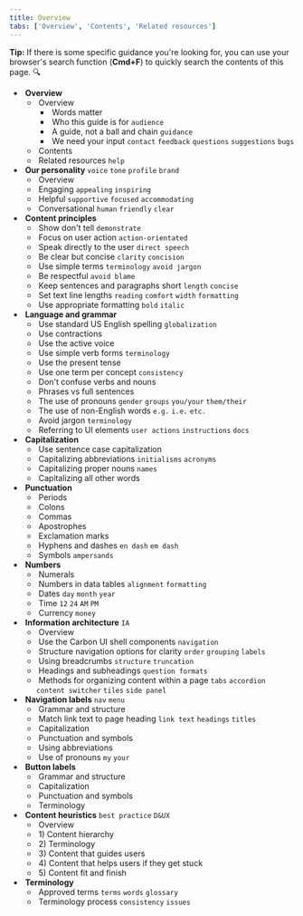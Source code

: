 ```yaml
---
title: Overview
tabs: ['Overview', 'Contents', 'Related resources']
---
```



<InlineNotification>
<strong>Tip:</strong> If there is some specific guidance you're looking for, you can use your browser's 
search function (<strong>Cmd+F</strong>) to quickly search the contents of this page. 🔍
</InlineNotification>

- &nbsp;<Link to="/content/overview/overview">**Overview**</Link>
  - &nbsp;<Link to="/content/overview/overview">Overview</Link>
    - &nbsp;<Link to="/content/overview/overview/#words-matter">Words matter</Link>
    - &nbsp;<Link to="/content/overview/overview/#who-this-guide-is-for">Who this guide is for</Link> `audience`
    - &nbsp;<Link to="/content/overview/overview/#a-guide-not-a-ball-and-chain">A guide, not a ball and chain</Link> `guidance`
    - &nbsp;<Link to="/content/overview/overview/#we-need-your-input">We need your input</Link> `contact` `feedback` `questions` `suggestions` `bugs`
  - &nbsp;<Link to="/content/overview/contents">Contents</Link>
  - &nbsp;<Link to="/content/overview/related-resources">Related resources</Link> `help`
- &nbsp;<Link to="/content/our-personality">**Our personality**</Link> `voice` `tone` `profile` `brand`
  - &nbsp;<Link to="/content/our-personality#overview">Overview</Link>
  - &nbsp;<Link to="/content/our-personality#engaging">Engaging</Link> `appealing` `inspiring`
  - &nbsp;<Link to="/content/our-personality#helpful">Helpful</Link> `supportive` `focused` `accommodating`
  - &nbsp;<Link to="/content/our-personality#conversational">Conversational</Link> `human` `friendly` `clear`
- &nbsp;<Link to="/content/content-principles">**Content principles**</Link>
  - &nbsp;<Link to="/content/content-principles#show-don't-tell">Show don't tell</Link> `demonstrate`
  - &nbsp;<Link to="/content/content-principles#focus-on-user-action">Focus on user action</Link> `action-orientated`
  - &nbsp;<Link to="/content/content-principles#speak-directly-to-the-user">Speak directly to the user</Link> `direct speech`
  - &nbsp;<Link to="/content/content-principles#be-clear-but-concise">Be clear but concise</Link> `clarity` `concision`
  - &nbsp;<Link to="/content/content-principles#use-simple-terms">Use simple terms</Link> `terminology` `avoid jargon`
  - &nbsp;<Link to="/content/content-principles#be-respectful">Be respectful</Link> `avoid blame`
  - &nbsp;<Link to="/content/content-principles#keep-sentences-and-paragraphs-short">Keep sentences and paragraphs short</Link> `length` `concise`
  - &nbsp;<Link to="/content/content-principles#set-text-line-lengths">Set text line lengths</Link> `reading` `comfort` `width` `formatting`
  - &nbsp;<Link to="/content/content-principles#use-appropriate-formatting">Use appropriate formatting</Link> `bold` `italic`
- &nbsp;<Link to="/content/language-and-grammar">**Language and grammar**</Link>
  - &nbsp;<Link to="/content/language-and-grammar#use-standard-us-english-spelling">Use standard US English spelling</Link> `globalization`
  - &nbsp;<Link to="/content/language-and-grammar#use-contractions">Use contractions</Link>
  - &nbsp;<Link to="/content/language-and-grammar#use-the-active-voice">Use the active voice</Link>
  - &nbsp;<Link to="/content/language-and-grammar#use-simple-verb-forms">Use simple verb forms</Link> `terminology`
  - &nbsp;<Link to="/content/language-and-grammar#use-the-present-tense">Use the present tense</Link>
  - &nbsp;<Link to="/content/language-and-grammar#use-one-term-per-concept">Use one term per concept</Link> `consistency`
  - &nbsp;<Link to="/content/language-and-grammar#don't-confuse-verbs-and-nouns">Don't confuse verbs and nouns</Link>
  - &nbsp;<Link to="/content/language-and-grammar#phrases-vs-full-sentences">Phrases vs full sentences</Link>
  - &nbsp;<Link to="/content/language-and-grammar#the-use-of-pronouns">The use of pronouns</Link> `gender` `groups` `you/your` `them/their`
  - &nbsp;<Link to="/content/language-and-grammar#the-use-of-non-english-words">The use of non-English words</Link> `e.g.` `i.e.` `etc.`
  - &nbsp;<Link to="/content/language-and-grammar#avoid-jargon">Avoid jargon</Link> `terminology`
  - &nbsp;<Link to="/content/language-and-grammar#referring-to-ui-elements">Referring to UI elements</Link> `user actions` `instructions` `docs`
- &nbsp;<Link to="/content/capitalization">**Capitalization**</Link>
  - &nbsp;<Link to="/content/capitalization#use-sentence-case-capitalization">Use sentence case capitalization</Link>
  - &nbsp;<Link to="/content/capitalization#capitalizing-abbreviations">Capitalizing abbreviations</Link> `initialisms` `acronyms`
  - &nbsp;<Link to="/content/capitalization#capitalizing-proper-nouns">Capitalizing proper nouns</Link> `names`
  - &nbsp;<Link to="/content/capitalization#capitalizing-all-other-words">Capitalizing all other words</Link>
- &nbsp;<Link to="/content/punctuation">**Punctuation**</Link>
  - &nbsp;<Link to="/content/punctuation#periods">Periods</Link>
  - &nbsp;<Link to="/content/punctuation#colons">Colons</Link>
  - &nbsp;<Link to="/content/punctuation#commas">Commas</Link>
  - &nbsp;<Link to="/content/punctuation#apostrophes">Apostrophes</Link>
  - &nbsp;<Link to="/content/punctuation#exclamation-marks">Exclamation marks</Link>
  - &nbsp;<Link to="/content/punctuation#hyphens-and-dashes">Hyphens and dashes</Link> `en dash` `em dash`
  - &nbsp;<Link to="/content/punctuation#symbols">Symbols</Link> `ampersands`
- &nbsp;<Link to="/content/numbers">**Numbers**</Link>
  - &nbsp;<Link to="/content/numbers#numerals">Numerals</Link>
  - &nbsp;<Link to="/content/numbers#numbers-in-data-tables">Numbers in data tables</Link> `alignment` `formatting`
  - &nbsp;<Link to="/content/numbers#dates">Dates</Link> `day` `month` `year`
  - &nbsp;<Link to="/content/numbers#time">Time</Link> `12` `24` `AM` `PM`
  - &nbsp;<Link to="/content/numbers#currency">Currency</Link> `money`
- &nbsp;<Link to="/content/ia">**Information architecture**</Link> `IA`
  - &nbsp;<Link to="/content/ia#overview">Overview</Link>
  - &nbsp;<Link to="/content/ia#use-the-carbon-ui-shell-components">Use the Carbon UI shell components</Link> `navigation`
  - &nbsp;<Link to="/content/ia#structure-navigation-options-for-clarity">Structure navigation options for clarity</Link> `order` `grouping` `labels`
  - &nbsp;<Link to="/content/ia#using-breadcrumbs">Using breadcrumbs</Link> `structure` `truncation`
  - &nbsp;<Link to="/content/ia#headings-and-subheadings">Headings and subheadings</Link> `question formats`
  - &nbsp;<Link to="/content/ia#methods-for-organizing-content-within-a-page">Methods for organizing content within a page</Link> `tabs` `accordion` `content switcher` `tiles` `side panel`
- &nbsp;<Link to="/content/navigation-labels">**Navigation labels**</Link> `nav` `menu`
  - &nbsp;<Link to="/content/navigation-labels#grammar-and-structure">Grammar and structure</Link>
  - &nbsp;<Link to="/content/navigation-labels#match-link-text-to-page-heading">Match link text to page heading</Link> `link text` `headings` `titles`
  - &nbsp;<Link to="/content/navigation-labels#capitalization">Capitalization</Link>
  - &nbsp;<Link to="/content/navigation-labels#punctuation-and-symbols">Punctuation and symbols</Link>
  - &nbsp;<Link to="/content/navigation-labels#using-abbreviations">Using abbreviations</Link>
  - &nbsp;<Link to="/content/navigation-labels#use-of-pronouns">Use of pronouns</Link> `my` `your`
- &nbsp;<Link to="/content/button-labels">**Button labels**</Link>
  - &nbsp;<Link to="/content/button-labels#grammar-and-structure">Grammar and structure</Link>
  - &nbsp;<Link to="/content/button-labels#capitalization">Capitalization</Link>
  - &nbsp;<Link to="/content/button-labels#punctuation-and-symbols">Punctuation and symbols</Link>
  - &nbsp;<Link to="/content/button-labels#terminology">Terminology</Link>
- &nbsp;<Link to="/content/content-heuristics">**Content heuristics**</Link> `best practice` `D&UX`
  - &nbsp;<Link to="/content/content-heuristics#overview">Overview</Link>
  - &nbsp;<Link to="/content/content-heuristics#1)-content-hierarchy">1) Content hierarchy</Link>
  - &nbsp;<Link to="/content/content-heuristics#2)-terminology">2) Terminology</Link>
  - &nbsp;<Link to="/content/content-heuristics#3)-content-that-guides-users">3) Content that guides users</Link>
  - &nbsp;<Link to="/content/content-heuristics#4)-content-that-helps-users-if-they-get-stuck">4) Content that helps users if they get stuck</Link>
  - &nbsp;<Link to="/content/content-heuristics#5)-content-fit-and-finish">5) Content fit and finish</Link>
- &nbsp;<Link to="/content/terminology/approved-terms">**Terminology**</Link>
  - &nbsp;<Link to="/content/terminology/approved-terms">Approved terms</Link> `terms` `words` `glossary`
  - &nbsp;<Link to="/content/terminology/terminology-process">Terminology process</Link> `consistency` `issues`
